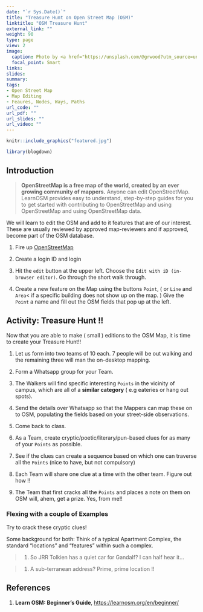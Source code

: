 ```yaml
---
date: "`r Sys.Date()`"
title: "Treasure Hunt on Open Street Map (OSM)"
linktitle: "OSM Treasure Hunt"
external_link: ""
weight: 90
type: page
view: 2
image:
  caption: Photo by <a href="https://unsplash.com/@grwood?utm_source=unsplash&utm_medium=referral&utm_content=creditCopyText">Petr Slováček</a> on <a href="https://unsplash.com/s/photos/rock-climbing?utm_source=unsplash&utm_medium=referral&utm_content=creditCopyText">Unsplash</a>
  focal_point: Smart
links:
slides: 
summary: 
tags:
- Open Street Map
- Map Editing
- Feaures, Nodes, Ways, Paths
url_code: ""
url_pdf: ""
url_slides: ""
url_video: ""
---
```


```r
knitr::include_graphics("featured.jpg")
```


```r
library(blogdown)
```

## Introduction

> **OpenStreetMap is a free map of the world, created by an ever growing community of mappers.**
Anyone can edit OpenStreetMap. LearnOSM provides easy to understand, step-by-step guides for you to get started with contributing to OpenStreetMap and using OpenStreetMap and using OpenStreetMap data.

We will learn to edit the OSM and add to it features that are of our interest. These are usually reviewed by approved map-reviewers and if approved, become part of the OSM database. 

1. Fire up [OpenStreetMap](https://www.openstreetmap.org)  

1. Create a login ID and login

1. Hit the `edit` button at the upper left. Choose the `Edit with iD (in-browser editor)`. Go through the short walk through.

1. Create a new feature on the Map using the buttons `Point`, ( or `Line` and `Area`< if a specific building does not show up on the map. )  Give the `Point` a name and fill out the OSM fields that pop up at the left. 


## Activity: Treasure Hunt !!

Now that you are able to make ( small ) editions to the OSM Map, it is time to create your Treasure Hunt!!

1. Let us form into two teams of 10 each. 7 people will be out walking and the remaining three will man the on-desktop mapping. 

1. Form a Whatsapp group for your Team. 

1. The Walkers will find specific interesting `Points` in the vicinity of campus, which are all of a **similar category** ( e.g eateries or hang out spots). 

1. Send the details over Whatsapp so that the Mappers can map these on to OSM, populating the fields based on your street-side observations.

1. Come back to class.

1. As a Team, create cryptic/poetic/literary/pun-based clues for as many of your `Points` as possible. 

1. See if the clues can create a sequence based on which one can traverse all the `Points ` (nice to have, but not compulsory)

1. Each Team will share one clue at a time with the other team. Figure out how !!


1. The Team that first cracks all the `Points` and places a note on them on OSM will, ahem, get a prize. Yes, from me!! 


### Flexing with a couple of Examples

Try to crack these cryptic clues! 

Some background for both: Think of a typical Apartment Complex, the standard "locations" and "features" within such a complex.

> 1. So JRR Tolkien has a quiet car for Gandalf? I can half hear it...

> 1. A sub-terranean address? Prime, prime location !!



## References

1. **Learn OSM: Beginner's Guide**, <https://learnosm.org/en/beginner/>  



